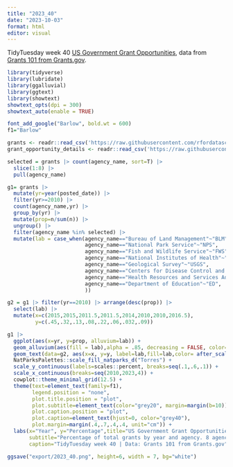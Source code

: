 ```yaml
---
title: "2023_40"
date: "2023-10-03"
format: html
editor: visual
---
```


TidyTuesday week 40 [US Government Grant Opportunities](https://github.com/rfordatascience/tidytuesday/blob/master/data/2023/2023-10-03/readme.md), data from [Grants 101 from Grants.gov](https://www.grants.gov/web/grants/learn-grants/grants-101.html).

```r
library(tidyverse)
library(lubridate)
library(ggalluvial)
library(ggtext)
library(showtext)
showtext_opts(dpi = 300)
showtext_auto(enable = TRUE)
```

```r
font_add_google("Barlow", bold.wt = 600)
f1="Barlow"
```

```r
grants <- readr::read_csv('https://raw.githubusercontent.com/rfordatascience/tidytuesday/master/data/2023/2023-10-03/grants.csv')
grant_opportunity_details <- readr::read_csv('https://raw.githubusercontent.com/rfordatascience/tidytuesday/master/data/2023/2023-10-03/grant_opportunity_details.csv')
```

```r
selected = grants |> count(agency_name, sort=T) |>
  slice(1:8) |>
  pull(agency_name)

g1= grants |> 
  mutate(yr=year(posted_date)) |>
  filter(yr>=2010) |>
  count(agency_name,yr) |>
  group_by(yr) |>
  mutate(prop=n/sum(n)) |>
  ungroup() |>
  filter(agency_name %in% selected) |>
  mutate(lab = case_when(agency_name=="Bureau of Land Management"~"BLM",
                         agency_name=="National Park Service"~"NPS",
                         agency_name=="Fish and Wildlife Service"~"FWS",
                         agency_name=="National Institutes of Health"~"NIH",
                         agency_name=="Geological Survey"~"USGS",
                         agency_name=="Centers for Disease Control and Prevention"~"CDC",
                         agency_name=="Health Resources and Services Administration"~"HRSA",
                         agency_name=="Department of Education"~"ED",
                         ))

g2 = g1 |> filter(yr==2010) |> arrange(desc(prop)) |>
  select(lab) |>
  mutate(x=c(2015,2015,2011.5,2011.5,2014,2010,2010,2016.5),
         y=c(.45,.32,.13,.08,.22,.06,.032,.09))
```

```r
g1 |> 
  ggplot(aes(x=yr, y=prop, alluvium=lab)) +
  geom_alluvium(aes(fill = lab),alpha = .85, decreasing = FALSE, color="white") +
  geom_text(data=g2, aes(x=x, y=y, label=lab,fill=lab,color= after_scale(prismatic::best_contrast(fill, y = c("white", "black")))), size=3.5,hjust=0,family=f1,fontface="bold") +
  NatParksPalettes::scale_fill_natparks_d("Torres") +
  scale_y_continuous(labels=scales::percent, breaks=seq(.1,.6,.1)) +
  scale_x_continuous(breaks=seq(2010,2023,4)) +
  cowplot::theme_minimal_grid(12.5) +
  theme(text=element_text(family=f1),
        legend.position = "none",
        plot.title.position = "plot",
        plot.subtitle=element_text(color="grey20", margin=margin(b=10)),
        plot.caption.position = "plot",
        plot.caption=element_text(hjust=0, color="grey40"),
        plot.margin=margin(.4,.7,.4,.4, unit="cm")) +
  labs(x="Year", y="Percentage",title="US Government Grant Opportunities (2010 - 2023)",
       subtitle="Percentage of total grants by year and agency. 8 agencies with the most grants between 2010 and 2023.",
       caption="TidyTuesday week 40 | Data: Grants 101 from Grants.gov")

ggsave("export/2023_40.png", height=6, width = 7, bg="white")
```


